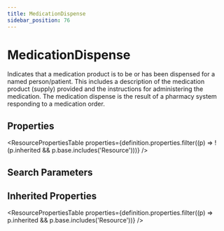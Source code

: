```yaml
---
title: MedicationDispense
sidebar_position: 76
---
```



# MedicationDispense

Indicates that a medication product is to be or has been dispensed for a named person/patient.  This includes a description of the medication product (supply) provided and the instructions for administering the medication.  The medication dispense is the result of a pharmacy system responding to a medication order.

## Properties

<ResourcePropertiesTable properties={definition.properties.filter((p) => !(p.inherited && p.base.includes('Resource')))} />

## Search Parameters

<SearchParamsTable searchParams={definition.searchParameters} />

## Inherited Properties

<ResourcePropertiesTable properties={definition.properties.filter((p) => p.inherited && p.base.includes('Resource'))} />


